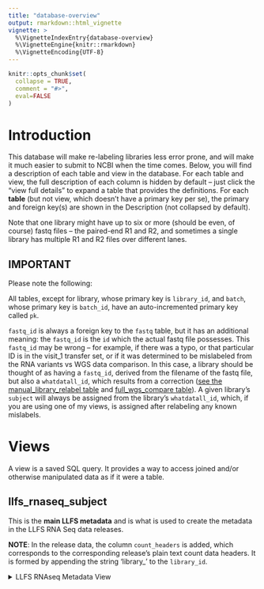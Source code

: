 ```yaml
---
title: "database-overview"
output: rmarkdown::html_vignette
vignette: >
  %\VignetteIndexEntry{database-overview}
  %\VignetteEngine{knitr::rmarkdown}
  %\VignetteEncoding{UTF-8}
---
```


```r
knitr::opts_chunk$set(
  collapse = TRUE,
  comment = "#>",
  eval=FALSE
)
```

# Introduction

This database will make re-labeling libraries less error prone, and will make 
it much easier to submit to NCBI when the time comes. Below, you will find a 
description of each table and view in the database. For each table and view, 
the full description of each column is hidden by default -- just click the 
"view full details" to expand a table that provides the definitions. For 
each **table** (but not view, which doesn't have a primary key per se), the 
primary and foreign key(s) are shown in the Description (not collapsed 
by default).

Note that one library might have up to six or more (should be even, of course) 
fastq files -- the paired-end R1 and R2, and sometimes a single library has 
multiple R1 and R2 files over different lanes.  

## IMPORTANT

Please note the following:

All tables, except for library, whose primary key is `library_id`, and `batch`,
whose primary key is `batch_id`,
have an auto-incremented primary key called `pk`.

`fastq_id` is always a foreign key to the 
`fastq` table, but it has an additional meaning: the `fastq_id` is the `id` 
which the actual fastq file possesses. This `fastq_id` may be wrong -- for 
example, if there was a typo, or that particular ID is in the visit_1 transfer 
set, or if it was determined to be mislabeled from the RNA variants vs WGS 
data comparison. In this case, a library should be thought of as having a 
`fastq_id`, derived from the filename of the fastq file,
but also a `whatdatall_id`, which results from a correction
([see the manual_library_relabel table](#manual_library_relabel)
and [full_wgs_compare table](#full_wgs_compare)). 
A given library's `subject` will always be assigned from the library's 
`whatdatall_id`, which, if you are using one of my views, is assigned after 
relabeling any known mislabels.  

# Views

A view is a saved SQL query. It provides a way to access joined and/or 
otherwise manipulated data as if it were a table.

## llfs_rnaseq_subject

This is the __main LLFS metadata__ and is what is used to create the metadata
in the LLFS RNA Seq data releases.

__NOTE__: In the release data, the column `count_headers` is added, which
corresponds to the corresponding release's plain text count data headers. It
is formed by appending the string 'library_' to the `library_id`.

<details>
<summary>LLFS RNAseq Metadata View</summary>

| Field           | Purpose           | Datatype | Description                                               |
|-----------------|-------------------|----------|-----------------------------------------------------------|
| library_id      |                   | INTEGER  | The library ID (foreign key to the `library` table)         |
| legal           |                   | TEXT     | Boolean column. Legal status. 1 if legal           |
| subject         |                   | INTEGER  | The LLFS subject identifier (see `whatdatall`)                              |
| visit           |                   | TEXT     | Despite it not being an officially defined variable, visit is what is used in the fastqfilename. This must be translated to visitcode in order to join the RNAseq data on (subject,visitcode) to the rest of the LLFS phenotype data|
| visitcode       |                   | TEXT     | The whatdatall LLFS phenotype visitcode value. See the visitcode_map table for details on how this is derived from visit |
| batch        |                   | INTEGER  | This is the name of the data directory on the DSG cluster and corresponds to the batch in which the sample was sequenced. See table `batch` |
| sex         |                   | INTEGER  | The subject's sex. Note that if a library is relabeled, the sex is determined after relabeling                              |
| suspicious_sex  |                   | INTEGER  | see the `library` table for more details. This is this is a boolean (0,1 where 1 is TRUE) field which is TRUE if the library clearly shows sex chromosome expression opposite from its label. This column exists because not all RNAseq subjects have WGS data, so a TRUE here means that the subject did not exist in the WGS set AND it shows evidence of being mislabeled by sex chrom expression |
| purpose  |                     | TEXT     | either 'control_phantom', 'control_pool' |
| mislabel     |                   | INTEGER  | See the `library` table for more details. this is a boolean (0,1 where 1 is TRUE) field which is TRUE if the sample was clearly mislabelled during the WGS comparison, but the actual label was not found|
| relabel     |                   | INTEGER  | See the `library` table for more details. this is a boolean (0,1 where 1 is TRUE) field which is TRUE if the sample has been relabeled for any reason, including as a result of the WGS vs RNA variant comparison, because the sample is a phantom control, or due to manifest typos or v1_transfers. See `notes` below.|
| notes     |                   | INTEGER  | notes on the samples, such as why it was labelled mislabel or relabel|
| y_x_ratio       |                   | REAL     | Ratio of reads mapped to chromosome Y to chromosome X      |
| library_total    |                   | REAL     | total size of the library      |
| percent_intergenic |                  | REAL     | Percentage of reads in intergenic regions                  |
| hemoglobin_total |                  | REAL     | total number of reads counted over 12 hemoglobin genes                  |
| percent_hemoglobin|                  | REAL     | total raw counts over 12 hemoglobin genes / library_size. see the expression_qc table for more details |
| protein_coding_total|                  | REAL     | raw reads over loci denoted "protein_coding" in the gtf (you can discover this by loading the `dds` object and doing this `rowRanges(dds)$type == 'protein_coding'`|
| percent_protein_coding|                  | REAL     | protein_coding_total / library_size. see the expression_qc table for more details |
| rn7sl_total|                  | REAL     | total number of reads over two rn7sl genes. These are highly over represented in nearly all of the libraries. see table `expression_qc` for more details |
| percent_rn7sl|                  | REAL     | total raw counts over two loci that are consistently, by far, the loci with the most counts. See expression_qc for more details |

## llfs_rnaseq_id

This should be treated as an intermediate table, though it is useful if you
wish to associate the LLFS IDs with the samples.

<details>
<summary>LLFS metadata ID View</summary>

| Field           | Purpose           | Datatype | Description                                               |
|-----------------|-------------------|----------|-----------------------------------------------------------|
| library_id      |                   | INTEGER  | The library ID (foreign key to the `library` table)         |
| llfs_id         |                   | INTEGER  | The LLFS ID (see `whatdatall`)                              |
| visit           |                   | TEXT     | Despite it not being an officially defined variable, visit is what is used in the fastqfilename. This must be translated to visitcode in order to join the RNAseq data on (subject,visitcode) to the rest of the LLFS phenotype data|
| visitcode       |                   | TEXT     | The whatdatall LLFS phenotype visitcode value. See the visitcode_map table for details on how this is derived from visit |
| data_dir        |                   | INTEGER  | This is the name of the data directory on dsg. See table `batch` |
| purpose  |                     | TEXT     | either 'control_phantom', 'control_pool' |
| suspicious_sex  |                   | INTEGER  | see the library table for more details. This is this is a boolean (0,1 where 1 is TRUE) field which is TRUE if the library clearly shows sex chromosome expression opposite from its label. Note that this is applied after all other re-labeling is completed |
| mislabel     |                   | INTEGER  | See the `library` table for more details. this is a boolean (0,1 where 1 is TRUE) field which is TRUE if the  library was clearly mislabeled during the WGS comparison, but the actual label was not found|
| relabel     |                   | INTEGER  | See the `library` table for more details. this is a boolean (0,1 where 1 is TRUE) field which is TRUE if the library has been relabeled for any reason, including as a result of the WGS vs RNA variant comparison, because the library is a phantom control, or due to manifest typos or v1_transfers. See `notes` below.|
| notes     |                   | INTEGER  | notes on the libraries, such as why it was labelled mislabel or relabel|
| legal           |                   | TEXT     | Boolean column. Legal status. 1 if legal           |
| y_x_ratio       |                   | REAL     | Ratio of reads mapped to chromosome Y to chromosome X      |
| library_size    |                   | REAL     | total size of the library      |
| percent_intergenic |                  | REAL     | Percentage of reads in intergenic regions                  |
| hemoglobin_total |                  | REAL     | total number of reads counted over 12 hemoglobin genes                  |
| percent_hemoglobin|                  | REAL     | total raw counts over 12 hemoglobin genes / library_size. see the expression_qc table for more details |
| protein_coding_total|                  | REAL     | raw reads over loci denoted "protein_coding" in the gtf (you can discover this by loading the `dds` object and doing this `rowRanges(dds)$type == 'protein_coding'`|
| percent_protein_coding|                  | REAL     | protein_coding_total / library_size. see the expression_qc table for more details |
| rn7sl_total|                  | REAL     | total number of reads over two rn7sl genes. These are highly over represented in nearly all of the libraries. see table `expression_qc` for more details |
| percent_rn7sl|                  | REAL     | total raw counts over two loci that are consistently, by far, the loci with the most counts. See expression_qc for more details |

</details>  

## filtered_wgs_compare

This view summarizes the result of the all-by-all comparison between a given
RNA Seq library and all 4,556 WGS samples. The all-by-all comparison candidates
are chosen if the library is passing the percent_intergenic filter of 8%, 
has a `match_ratio` of less than .94 or has fewer than 100 `total_variants`.

<details>
<summary>Filtered WGS Compare</summary>

| Field           | Purpose           | Datatype | Description                                               |
|-----------------|-------------------|----------|-----------------------------------------------------------|
|empirical_best_id|                   | INTEGER  | The LLFS ID corresponding to the best empirical match between RNA variants and WGS data |
|library_id|                          | INTEGER  | `library_id` from the `library` table |
|labelled_dna_subject|                          | INTEGER  | the LLFS subject identifier corresponding to the LLFS ID which is contained in the library's fastq filename |
|labelled_total_variants|                          | INTEGER  | The total number of high quality variant locations in the RNA library over which there high quality WGS genotype data for a given subject |
|labelled_match_variants|                          | INTEGER  | The total number of `total_variants` locations over which the genotypes in the two samples matched |
|labelled_match_ratio|                          | INTEGER  | `match_variants`/`total_variants` |
|empirical_best_subject|                          | INTEGER  | The LLFS subject corresponding to the best empirical match between RNA variants and WGS data|
|empirical_best_[total_variants,matching_variants,match_Ratio]|                          | INTEGER  | same as the `labelled_...` columns above, but for the best empirical match|
|empirical_next_subject|                          | INTEGER  | The LLFS subject corresponding to the second best empirical match in the all by all comparison|
|empirical_next_[total_variants,matching_variants,match_Ratio]|                          | INTEGER  | same as the `labelled_...` columns above, but for the second best empirical match|
|chisq_labelled|                          | INTEGER  | chisq pvalue for the labelled vs empirical best data|
|chisq_empirical|                          | INTEGER  | chisq pvalue for the best empirical match vs the next best empirical match|
|relabel|                          | BOOLEAN  | if the empirical best match is different than the original label, has a match ratio of >= .94 and both pvalues are significant, then the sample is relabeled (1). Else it is not (0)|

</details>


## library_relabel_summary

This provides an overview of all relabelled samples

<details>

<summary>Library Relabel Summary</summary>

| Field              | Purpose                  | Datatype | Description                                                          |
|--------------------|--------------------------|----------|----------------------------------------------------------------------|                           
| library_id          |                          | TEXT     | `library_id` from the `library` table                                       |
| proposed_relabel_id           |                          | INTEGER  | The proposed relabel LLFS ID. Note that this is only applied in the metadata if `relabel` == 1                                   |
| mislabel        |                          | BOOLEAN  | 0 if the sample is not a mislabel (ie, a phantom control), 1 if it is                                |
| relabel     |                          | BOOLEAN     | 0 if the data does not support relabeling. 1 if it does. See the `filtered_wgs_compare` view for details                            |
| notes   |                          | REAL     | any additional notes from the underlying tables                           |

</details>

## genomic_origin_view

This view provides information about the genomic origin of reads based on the `qualimap_genomic_origin` table.

<details>

<summary>Qualimap Genomic Origin View</summary>

| Field              | Purpose                  | Datatype | Description                                                          |
|--------------------|--------------------------|----------|----------------------------------------------------------------------|
| library_id          |                          | TEXT     | Foreign key to the library table                                       |
| exonic             |                          | INTEGER  | Number of reads in exonic regions                                     |
| intronic           |                          | INTEGER  | Number of reads in intronic regions                                   |
| intergenic         |                          | INTEGER  | Number of reads in intergenic regions                                 |
| percent_exonic     |                          | REAL     | Percentage of reads in exonic regions                                 |
| percent_intronic   |                          | REAL     | Percentage of reads in intronic regions                               |
| percent_intergenic |                          | REAL     | Percentage of reads in intergenic regions                             |
</details>

## xy_ratio

This view provides information about the XY ratio based on 
the `samtools_idxstats_xy_plot` table.

<details>

<summary>XY Ratio View</summary>

| Field        | Purpose                  | Datatype | Description                             |
|--------------|--------------------------|----------|-----------------------------------------|
| library_id    |                          | TEXT     | Foreign key to the library table          |
| chromosome_x |                          | INTEGER  | Number of reads mapped to chromosome X   |
| chromosome_y |                          | INTEGER  | Number of reads mapped to chromosome Y   |
| y_x_ratio    |                          | REAL     | Ratio of reads mapped to Y over reads mapped to X |

</details> 

## expression_qc_view

This is a view of the expression_qc table with additional columns created from 
the hemoglobin, rn7sl and protein_coding_total / library size

<details>

<summary>Full Table Details</summary>

| Field                  | Purpose                   | Datatype | Description                                                  |
|------------------------|---------------------------|----------|--------------------------------------------------------------|
| pk                     | primary key autoincrement | INTEGER  | auto incremented primary key |
| library_id              | foreign key               | INTEGER  | foreign key to the `library_id` in table `library`             |
| library_size           |                           | INTEGER  | Holds the library size data for each record                  |
| protein_coding_total   |                           | INTEGER  | Represents the total count of protein coding for each record |
| hemoglobin_counts      |                           | INTEGER  | Stores the count of hemoglobin for each record               |
| rn7sl1_counts          |                           | INTEGER  | Stores the count of rn7sl1 for each record                   |
| percent_hemoglobin          |                           | INTEGER  | hemoglobin_counts / library_size                   |
| percent_rn7sl          |                           | INTEGER  | rn7sl_counts / library_size                   |
| percent_protein_coding          |                           | INTEGER  | protein_coding_total / library_size            |


</details>

# Tables

Each heading below is a physical table (not a view) in the database. A brief 
description of each is provided, and the primary key and foreign key, if one 
exists, is shown to give you an overview of how these tables are related.  

To see the full description of any one of these tables, click 
"Full Table Details".

## batch 

This table stores information about batches. 

| Field | Purpose | Datatype | Description |
|-------|---------|----------|-------------|
| pk | primary key | INTEGER | autoincremented primary key |

<details>
<summary>Full Table Details</summary>

| Field | Purpose | Datatype | Description |
|-------|---------|----------|-------------|
| pk | primary key | INTEGER | autoincremented primary key |
| data_dir |  | TEXT | name of the directory which stores this data in the dsg cluster |
| batch_alias |  | TEXT | I was unfortunately inconsistent in how I refered to these in processing the data. this column provides a map from what I named the batch when processing to the name of the dsg directory |
| dsg_fastq_dirpath |  | TEXT | The subdirectory structure of each data_dir varies quite a bit. This column provides the absolute path to the actual directory which stores the fastq files |

</details>

## manual_library_relabel

This table stores information about batches. 

| Field | Purpose | Datatype | Description |
|-------|---------|----------|-------------|
| pk | primary key | INTEGER | autoincremented primary key |
| library_id | foreign key | INTEGER | foreign key to the `library_id` field in the `library` table |


<details>
<summary>Full Table Details</summary>

| Field | Purpose | Datatype | Description |
|-------|---------|----------|-------------|
| pk | primary key | INTEGER | autoincremented primary key |
| library_id | foreign key | INTEGER | foreign key to the `library_id` field in the `library` table |
| new_whatdatall_id |  | INTEGER | The correct LLFS ID  for this library |
| reason |  | TEXT | The reason why this library was relabeled |
| notes |  | TEXT | Free entry for any additional information |

</details>

## expression_qc

This table stores count data which is extracted in the expression_qc step 
(see the articles in the served documentation, or the vignette in the 
code repo).

| Field                  | Purpose                   | Datatype | Description                                                  |
|------------------------|---------------------------|----------|--------------------------------------------------------------|
| pk                     | primary key autoincrement | INTEGER  | auto incremented primary key |
| library_id              | foreign key               | INTEGER  | References the "library_id" field in the "library" table  

<details>

<summary>Full Table Details</summary>

| Field                  | Purpose                   | Datatype | Description                                                  |
|------------------------|---------------------------|----------|--------------------------------------------------------------|
| pk                     | primary key autoincrement | INTEGER  | auto incremented primary key |
| library_id              | foreign key               | INTEGER  | References the "library_id" field in the "library" table              |
| library_size           |                           | INTEGER  | Holds the library size data for each record                  |
| protein_coding_total   |                           | INTEGER  | Represents the total count of protein coding for each record |
| hemoglobin_counts      |                           | INTEGER  | Stores the count of hemoglobin for each record               |
| rn7sl1_counts          |                           | INTEGER  | Stores the count of rn7sl1 for each record                   |


</details>


## fastq 

This table stores information about FASTQ files. Note that there may be 
more than 1 fastq record for each library_id since there are some (quite a few) 
libraries which have multiple lanes worth of paired-end libraries (so if 1 
library is split across two lanes, there would be 2 R1 and 2 R2)

| Field | Purpose | Datatype | Description |
|-------|---------|----------|-------------|
| pk | primary key | INTEGER | auto incremented primary key |
| library_id | foreign key| TEXT | References the "library_id" field in the "library" table   |

<details>
<summary>Full Table Details</summary>

| Field | Purpose | Datatype | Description |
|-------|---------|----------|-------------|
| pk | primary key | INTEGER | autoincremented primary key |
| library_id | foreign key| INTEGER | foreign key to the library table |
| fastq_1 |  | TEXT | name of the R1 fastq file |
| fastq_2 |  | TEXT | name of the R2 fastq file |
| strandedness |  | TEXT | the strandedness of the library protocol |
| index_sequence |  | TEXT | index sequence extracted from the fastq filename |
| flow_cell_id | foreign key to flow_cell | TEXT | flow cell identifier |
| lane |  | TEXT | lane in the flowcell |
| notes |  | TEXT | any notes on the fastq. Defaults to 'none' |

</details>

## multiqc_general 

**Note**: parsing this data out of multiQC is a work in progress.

This is the 'general' table stats from MultiQC and includes both alignment 
and read level QC. As a result, there are at least 3 records for each library. 

| Field | Purpose | Datatype | Description |
|-------|---------|----------|-------------|
| pk | primary key | INTEGER | autoincremented primary key |
| library_id | foreign key| INTEGER | References the `library_id` field in the `library` table |

<details>
<summary>Full Table Details</summary>

| Field | Purpose | Datatype | Description |
|-------|---------|----------|-------------|
| pk | primary key | INTEGER | autoincremented primary key |
| library_id | foreign key| INTEGER | References the `library_id` field in the `library` table |
| general.dupradar_intercept |  | REAL | Add a brief explanation of the field here. |
| general.percent_rrna |  | REAL | Add a brief explanation of the field here. |
| general.library |  | TEXT | Add a brief explanation of the field here. |
| general.unpaired_reads_examined |  | INTEGER | Add a brief explanation of the field here. |
| general.read_pairs_examined |  | INTEGER | Add a brief explanation of the field here. |
| general.secondary_or_supplementary_rds |  | INTEGER | Add a brief explanation of the field here. |
| general.unmapped_reads |  | INTEGER | Add a brief explanation of the field here. |
| general.unpaired_read_duplicates |  | INTEGER | Add a brief explanation of the field here. |
| general.read_pair_duplicates |  | INTEGER | Add a brief explanation of the field here. |
| general.read_pair_optical_duplicates |  | INTEGER | Add a brief explanation of the field here. |
| general.percent_duplication |  | INTEGER | Add a brief explanation of the field here. |
| general.estimated_library_size |  | INTEGER | Add a brief explanation of the field here. |
| general.5_3_bias |  | REAL | Add a brief explanation of the field here. |
| general.reads_aligned |  | INTEGER | Add a brief explanation of the field here. |
| general.unalignable |  | INTEGER | Add a brief explanation of the field here. |
| general.alignable |  | INTEGER | Add a brief explanation of the field here. |
| general.filtered |  | INTEGER | Add a brief explanation of the field here. |
| general.total |  | INTEGER | Add a brief explanation of the field here. |
| general.alignable_percent |  | REAL | Add a brief explanation of the field here. |
| general.unique |  | INTEGER | Add a brief explanation of the field here. |
| general.multi |  | INTEGER | Add a brief explanation of the field here. |
| general.uncertain |  | INTEGER | Add a brief explanation of the field here. |
| general.total_records |  | INTEGER | Add a brief explanation of the field here. |
| general.qc_failed |  | INTEGER | Add a brief explanation of the field here. |
| general.optical_pcr_duplicate |  | INTEGER | Add a brief explanation of the field here. |
| general.non_primary_hits |  | INTEGER | Add a brief explanation of the field here. |
| general.mapq_lt_mapq_cut_non_unique |  | INTEGER | Add a brief explanation of the field here. |
| general.mapq_gte_mapq_cut_unique |  | INTEGER | Add a brief explanation of the field here. |
| general.read_1 |  | INTEGER | Add a brief explanation of the field here. |
| general.read_2 |  | INTEGER | Add a brief explanation of the field here. |
| general.reads_map_to_sense |  | INTEGER | Add a brief explanation of the field here. |
| general.reads_map_to_antisense |  | INTEGER | Add a brief explanation of the field here. |
| general.non_splice_reads |  | INTEGER | Add a brief explanation of the field here. |
| general.splice_reads |  | INTEGER | Add a brief explanation of the field here. |
| general.reads_mapped_in_proper_pairs |  | INTEGER | Add a brief explanation of the field here. |
| general.proper_paired_reads_map_to_different_chrom |  | INTEGER | Add a brief explanation of the field here. |
| general.unique_percent |  | REAL | Add a brief explanation of the field here. |
| general.proper_pairs_percent |  | REAL | Add a brief explanation of the field here. |
| general.raw_total_sequences |  | INTEGER | Add a brief explanation of the field here. |
| general.filtered_sequences |  | INTEGER | Add a brief explanation of the field here. |
| general.sequences |  | INTEGER | Add a brief explanation of the field here. |
| general.is_sorted |  | INTEGER | Add a brief explanation of the field here. |
| general.1st_fragments |  | INTEGER | Add a brief explanation of the field here. |
| general.last_fragments |  | INTEGER | Add a brief explanation of the field here. |
| general.reads_mapped |  | INTEGER | Add a brief explanation of the field here. |
| general.reads_mapped_and_paired |  | INTEGER | Add a brief explanation of the field here. |
| general.reads_unmapped |  | INTEGER | Add a brief explanation of the field here. |
| general.reads_properly_paired |  | INTEGER | Add a brief explanation of the field here. |
| general.reads_paired |  | INTEGER | Add a brief explanation of the field here. |
| general.reads_duplicated |  | INTEGER | Add a brief explanation of the field here. |
| general.reads_mq0 |  | INTEGER | Add a brief explanation of the field here. |
| general.reads_qc_failed |  | INTEGER | Add a brief explanation of the field here. |
| general.non_primary_alignments |  | INTEGER | Add a brief explanation of the field here. |
| general.supplementary_alignments |  | INTEGER | Add a brief explanation of the field here. |
| general.total_length |  | INTEGER | Add a brief explanation of the field here. |
| general.total_first_fragment_length |  | INTEGER | Add a brief explanation of the field here. |
| general.total_last_fragment_length |  | INTEGER | Add a brief explanation of the field here. |
| general.bases_mapped |  | INTEGER | Add a brief explanation of the field here. |
| general.bases_mapped_cigar |  | INTEGER | Add a brief explanation of the field here. |
| general.bases_trimmed |  | INTEGER | Add a brief explanation of the field here. |
| general.bases_duplicated |  | INTEGER | Add a brief explanation of the field here. |
| general.mismatches |  | INTEGER | Add a brief explanation of the field here. |
| general.error_rate |  | REAL | Add a brief explanation of the field here. |
| general.average_length |  | INTEGER | Add a brief explanation of the field here. |
| general.average_first_fragment_length |  | INTEGER | Add a brief explanation of the field here. |
| general.average_last_fragment_length |  | INTEGER | Add a brief explanation of the field here. |
| general.maximum_length |  | INTEGER | Add a brief explanation of the field here. |
| general.maximum_first_fragment_length |  | INTEGER | Add a brief explanation of the field here. |
| general.maximum_last_fragment_length |  | INTEGER | Add a brief explanation of the field here. |
| general.average_quality |  | REAL | Add a brief explanation of the field here. |
| general.insert_size_average |  | REAL | Add a brief explanation of the field here. |
| general.insert_size_standard_deviation |  | REAL | Add a brief explanation of the field here. |
| general.inward_oriented_pairs |  | INTEGER | Add a brief explanation of the field here. |
| general.outward_oriented_pairs |  | INTEGER | Add a brief explanation of the field here. |
| general.pairs_with_other_orientation |  | INTEGER | Add a brief explanation of the field here. |
| general.pairs_on_different_chromosomes |  | INTEGER | Add a brief explanation of the field here. |
| general.percentage_of_properly_paired_reads_% |  | REAL | Add a brief explanation of the field here. |
| general.reads_mapped_percent |  | REAL | Add a brief explanation of the field here. |
| general.reads_mapped_and_paired_percent |  | REAL | Add a brief explanation of the field here. |
| general.reads_unmapped_percent |  | REAL | Add a brief explanation of the field here. |
| general.reads_properly_paired_percent |  | REAL | Add a brief explanation of the field here. |
| general.reads_paired_percent |  | REAL | Add a brief explanation of the field here. |
| general.reads_duplicated_percent |  | REAL | Add a brief explanation of the field here. |
| general.reads_mq0_percent |  | REAL | Add a brief explanation of the field here. |
| general.reads_qc_failed_percent |  | REAL | Add a brief explanation of the field here. |
| general.total_passed |  | INTEGER | Add a brief explanation of the field here. |
| general.total_failed |  | INTEGER | Add a brief explanation of the field here. |
| general.secondary_passed |  | INTEGER | Add a brief explanation of the field here. |
| general.secondary_failed |  | INTEGER | Add a brief explanation of the field here. |
| general.supplementary_passed |  | INTEGER | Add a brief explanation of the field here. |
| general.supplementary_failed |  | INTEGER | Add a brief explanation of the field here. |
| general.duplicates_passed |  | INTEGER | Add a brief explanation of the field here. |
| general.duplicates_failed |  | INTEGER | Add a brief explanation of the field here. |
| general.mapped_passed |  | INTEGER | Add a brief explanation of the field here. |
| general.mapped_failed |  | INTEGER | Add a brief explanation of the field here. |
| general.mapped_passed_pct |  | REAL | Add a brief explanation of the field here. |
| general.mapped_failed_pct |  | REAL | Add a brief explanation of the field here. |
| general.paired_in_sequencing_passed |  | INTEGER | Add a brief explanation of the field here. |
| general.paired_in_sequencing_failed |  | INTEGER | Add a brief explanation of the field here. |
| general.read1_passed |  | INTEGER | Add a brief explanation of the field here. |
| general.read1_failed |  | INTEGER | Add a brief explanation of the field here. |
| general.read2_passed |  | INTEGER | Add a brief explanation of the field here. |
| general.read2_failed |  | INTEGER | Add a brief explanation of the field here. |
| general.properly_paired_passed |  | INTEGER | Add a brief explanation of the field here. |
| general.properly_paired_failed |  | INTEGER | Add a brief explanation of the field here. |
| general.properly_paired_passed_pct |  | REAL | Add a brief explanation of the field here. |
| general.properly_paired_failed_pct |  | REAL | Add a brief explanation of the field here. |
| general.with_itself_and_mate_mapped_passed |  | INTEGER | Add a brief explanation of the field here. |
| general.with_itself_and_mate_mapped_failed |  | INTEGER | Add a brief explanation of the field here. |
| general.singletons_passed |  | INTEGER | Add a brief explanation of the field here. |
| general.singletons_failed |  | INTEGER | Add a brief explanation of the field here. |
| general.singletons_passed_pct |  | REAL | Add a brief explanation of the field here. |
| general.singletons_failed_pct |  | REAL | Add a brief explanation of the field here. |
| general.with_mate_mapped_to_a_different_chr_passed |  | INTEGER | Add a brief explanation of the field here. |
| general.with_mate_mapped_to_a_different_chr_failed |  | INTEGER | Add a brief explanation of the field here. |
| general.with_mate_mapped_to_a_different_chr_mapq__5_passed |  | INTEGER | Add a brief explanation of the field here. |
| general.with_mate_mapped_to_a_different_chr_mapq__5_failed |  | INTEGER | Add a brief explanation of the field here. |
| general.flagstat_total |  | INTEGER | Add a brief explanation of the field here. |
| general.percent_gc |  | REAL | Add a brief explanation of the field here. |
| general.avg_sequence_length |  | REAL | Add a brief explanation of the field here. |
| general.total_sequences |  | REAL | Add a brief explanation of the field here. |
| general.percent_duplicates |  | REAL | Add a brief explanation of the field here. |
| general.percent_fails |  | REAL | Add a brief explanation of the field here. |
| general.r_processed |  | INTEGER | Add a brief explanation of the field here. |
| general.r_with_adapters |  | INTEGER | Add a brief explanation of the field here. |
| general.r_written |  | INTEGER | Add a brief explanation of the field here. |
| general.bp_processed |  | REAL | Add a brief explanation of the field here. |
| general.quality_trimmed |  | INTEGER | Add a brief explanation of the field here. |
| general.bp_written |  | REAL | Add a brief explanation of the field here. |
| general.percent_trimmed |  | REAL | Add a brief explanation of the field here. |


</details>


## qualimap_genomic_origin 

This table stores genomic origin information from QualiMap. See the 
QualiMap documentation for more details on how a read is assigned to each 
category.

| Field | Purpose | Datatype | Description |
|-------|---------|----------|-------------|
| pk | primary key | INTEGER | autoincremented primary key |
| library_id | foreign key| TEXT | References the `library_id` field in the `library` table |

<details>
<summary>Full Table Details</summary>

| Field | Purpose | Datatype | Description |
|-------|---------|----------|-------------|
| pk | primary key | INTEGER | autoincremented primary key |
| library_id | foreign key| TEXT | References the `library_id` field in the `library` table |
| exonic |  | INTEGER | raw counts of reads over exonic regions |
| intronic |  | INTEGER | raw counts of reads over intronic regions |
| intergenic |  | INTEGER | raw counts of reads over intergenic regions|

</details>


## remove_ids 

This table stores information about removed IDs. Note that if there is ever 
more than 1 reason (currently the only reason is `legal_removal`), then 
the reasons/sources should be extracted to a separate table like 
`id_correction`

| Field | Purpose | Datatype | Description |
|-------|---------|----------|-------------|
| pk | primary key | INTEGER | autoincremented primary key |
| id |  | INTEGER | References the "id" field in the "whatdatall" table |

<details>
<summary>Full Table Details</summary>

| Field | Purpose | Datatype | Description |
|-------|---------|----------|-------------|
| pk | primary key | INTEGER | autoincremented primary key |
| id |  | INTEGER | References the "id" field in the "whatdatall" table |
| source |  | TEXT | What document, or what email, etc was used to communicate that this sample should be removed |
| reason |  | TEXT | Reason that the sample is being removed |

</details>


## rsem_assignment_plot 

This table stores RSEM quantification QC information.

| Field | Purpose | Datatype | Description |
|-------|---------|----------|-------------|
| pk | primary key | INTEGER | autoincremented primary key |
| library_id | foreign key| TEXT | References the `library_id` field in the `library` table |

<details>
<summary>Full Table Details</summary>

| Field | Purpose | Datatype | Description |
|-------|---------|----------|-------------|
| pk | primary key | INTEGER | autoincremented primary key |
| library_id | foreign key| TEXT | References the `library_id` field in the `library` table |
| aligned_uniquely_to_a_gene |  | INTEGER | RSEM determined unique alignment raw counts |
| aligned_to_multiple_genes |  | INTEGER | RSEM determined multimap raw counts |
| filtered_due_to_too_many_alignments |  | INTEGER | Reads not considered for the EM quantification due to 'too many' multimaps |
| unalignable_reads |  | INTEGER | raw count of reads which count not be aligned in the genome |

</details>

## library 

This is a very important table. It essentially functions to assign a unique ID 
to each actual *sample* (remember a sample might have as many as 6 fastq 
files assigned to it because of the paired-end nature, and the fact that a 
single sample can be split over mulitple lanes). The utility of having a 
unique primary key for every sample is that it gives us a way to refer to an 
actual biological entity independent of the (subject,visit) indentifiers, which 
may be wrong. This primary key will never change, even if the sample is 
re-labelled with a different subject later on.

| Field | Purpose | Datatype | Description |
|-------|---------|----------|-------------|
| library_id | primary key | INTEGER | autoincremented primary key |
| batch_id | foreign key to batch | INTEGER | References "pk" of the batch table |

<details>
<summary>Full Table Details</summary>

| Field | Purpose | Datatype | Description |
|-------|---------|----------|-------------|
| library_id | primary key | INTEGER | autoincremented primary key |
| fastq_id | foreign key to fastq | TEXT | the ORIGINAL LLFS ID which is extracted from the fastq filename |
| visit |  | TEXT | The visit, extracted from the fastqfilename |
| batch_id | foreign key to batch | INTEGER | References "pk" of the batch table |
| suspicious_sex |  | BOOLEAN | TRUE (1) if the sex expression is obviously opposite of what is labelled. NOTE that this is a property of the library, not the `fastq_id`. This is applied only __after__ doing the WGS and other relabeling and represents a sample which is mislabeled by sex and for which a correct relabeing cannot be found.|

</details>

## samtools_idxstats_xy_plot 

This table stores the X and Y chromosome expression information as extracted 
by samtools. Note that I have found that looking at the top 500 most variable 
gene's PCs is an easier method of determining sex (and mislabels determined 
by sex) than these counts are. However, I use the counts to confirm the 
PCA results.

| Field | Purpose | Datatype | Description |
|-------|---------|----------|-------------|
| pk | primary key | INTEGER | autoincremented primary key |
| library_id | foreign key| TEXT | References the `library_id` field in the `library` table |

<details>
<summary>Full Table Details</summary>

| Field | Purpose | Datatype | Description |
|-------|---------|----------|-------------|
| pk | primary key | INTEGER | autoincremented primary key |
| library_id | foreign key| TEXT | References the `library_id` field in the `library` table |
| chromosome_x |  | INTEGER | raw counts of reads over the X chromosome |
| chromosome_y |  | INTEGER | raw counts of reads over the Y chromosome |

</details>


## visitcode_map

This is a mapping from `visit`, which is used in the `fastq filename` to 
`visitcode`. (`id/subject`, `visitcode`) form the primary key of the LLFS 
phenotype data, while `visit`, though used in the fastq filename, is 
not defined. This is the mapping that is used to get the `visitcode` from 
the `visit`:

- if visit == 1, then visitcode = 1
- if visit == 2, then visitcode is either 3 or 4
- if visit == 3, then visitcode is either 6 or 7

No subject can have visitcode 3 and 4, or visitcode 6 and 7, so this mapping 
is actually one-to-one.

| Field          | Purpose                   | Datatype | Description                                                  |
|----------------|---------------------------|----------|--------------------------------------------------------------|
| pk             | primary key autoincrement | INTEGER  | Unique identifier for each record in the visitcode_map table |
| whatdatall_id  | foreign key               | TEXT     | References the "id" field in the "whatdatall" table          |

<detail>

<summary>Full Table Details</summary>

| Field          | Purpose                   | Datatype | Description                                                  |
|----------------|---------------------------|----------|--------------------------------------------------------------|
| pk             | primary key autoincrement | INTEGER  | Unique identifier for each record in the visitcode_map table |
| whatdatall_id  | foreign key               | TEXT     | References the "id" field in the "whatdatall" table          |
| visit          |                           | TEXT     | Represents a visit, only allows values '1', '2', '3'         |
| visitcode      |                           | TEXT     | Represents a visit code, only allows values from '1' to '7'  |


</detail>

## wgs_compare 

This table stores the results of comparing the RNA sample variants to WGS 
sample variants

| Field | Purpose | Datatype | Description |
|-------|---------|----------|-------------|
| pk | primary key | INTEGER | autoincremented primary key |
| library_id | foreign key| INTEGER | References "pk" of library table |
| dna_subject |  | INTEGER | References "subject" of whatdatall table |

<details>
<summary>Full Table Details</summary>

| Field | Purpose | Datatype | Description |
|-------|---------|----------|-------------|
| pk | primary key | INTEGER | autoincremented primary key |
| library_id | foreign key| INTEGER | References "pk" of library table |
| dna_subject |  | INTEGER | References "subject" of whatdatall table |
| chr |  | TEXT | chromosome over which the comparison was conducted. Note that I frequently use chr21 b/c it is shorter. I have done comparisons and found that there is no loss of specificity by using a smaller chromosome |
| total_variants |  | INTEGER | Total number of overlapping variants between the RNA and DNA |
| matching_variants |  | INTEGER | Total number of overlapping variants which matched  |
| homo_expr_cand |  | INTEGER | the total number of cases where the WGS is heterozygous but expression homozygous |
| match_ratio |  | REAL | matching_variants/total_variants |

</details>


## whatdatall 

This table stores the `ID`, `subject`, and `sex` as extracted from the 
LLFS phenotype data. Note that this had to be augmented to include visit 3 
samples, which are not yet included in the publically shared LLFS `whatdatall`.

| Field | Purpose | Datatype | Description |
|-------|---------|----------|-------------|
| pk | primary key | INTEGER | autoincremented primary key |

<details>
<summary>Full Table Details</summary>

| Field | Purpose | Datatype | Description |
|-------|---------|----------|-------------|
| pk | primary key | INTEGER | autoincremented primary key |
| id |  | INTEGER | the LLFS ID. Note that this is what is used in the fastq filenames |
| subject |  | INTEGER | The LLFS subject identifier |
| sex |  | INTEGER | labelled sex of the subject with this identifier |
| source |  | TEXT | where this record comes from |
| notes |  | TEXT | any notes on this particular record |

</details>



